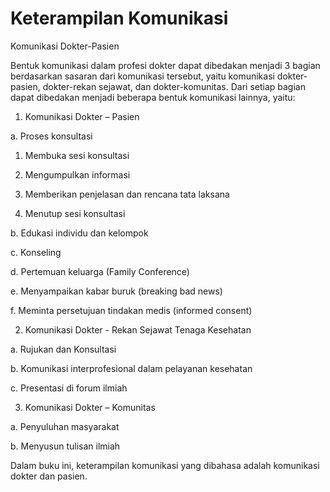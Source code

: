 # Keterampilan Komunikasi 


Komunikasi Dokter-Pasien

Bentuk komunikasi dalam profesi dokter dapat dibedakan menjadi 3 bagian berdasarkan sasaran dari komunikasi tersebut, yaitu komunikasi dokter-pasien, dokter-rekan sejawat, dan dokter-komunitas. Dari setiap bagian dapat dibedakan menjadi beberapa bentuk komunikasi lainnya, yaitu:

1. Komunikasi Dokter – Pasien

a. Proses konsultasi

1) Membuka sesi konsultasi

2) Mengumpulkan informasi

3) Memberikan penjelasan dan rencana tata laksana

4) Menutup sesi konsultasi

b. Edukasi individu dan kelompok

c. Konseling

d. Pertemuan keluarga (Family Conference)

e. Menyampaikan kabar buruk (breaking bad news)

f. Meminta persetujuan tindakan medis (informed consent)

2. Komunikasi Dokter - Rekan Sejawat Tenaga Kesehatan

a. Rujukan dan Konsultasi

b. Komunikasi interprofesional dalam pelayanan kesehatan

c. Presentasi di forum ilmiah

3. Komunikasi Dokter – Komunitas

a. Penyuluhan masyarakat

b. Menyusun tulisan ilmiah

Dalam buku ini, keterampilan komunikasi yang dibahasa adalah komunikasi dokter dan pasien.

<DocCardList/>




